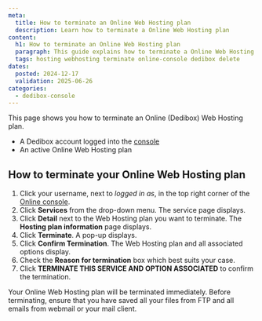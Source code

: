 ```yaml
---
meta:
  title: How to terminate an Online Web Hosting plan
  description: Learn how to terminate a Online Web Hosting plan
content:
  h1: How to terminate an Online Web Hosting plan
  paragraph: This guide explains how to terminate a Online Web Hosting plan
  tags: hosting webhosting terminate online-console dedibox delete
dates:
  posted: 2024-12-17
  validation: 2025-06-26
categories:
  - dedibox-console
---
```



This page shows you how to terminate an Online (Dedibox) Web Hosting plan.

<Requirements />

- A Dedibox account logged into the [console](https://console.online.net)
- An active Online Web Hosting plan

## How to terminate your Online Web Hosting plan

1. Click your username, next to _logged in as_, in the top right corner of the [Online console](https://console.online.net/).
2. Click **Services** from the drop-down menu. The service page displays.
3. Click **Detail** next to the Web Hosting plan you want to terminate. The **Hosting plan information** page displays.
4. Click **Terminate**. A pop-up displays.
5. Click **Confirm Termination**. The Web Hosting plan and all associated options display.
6. Check the **Reason for termination** box which best suits your case.
7. Click **TERMINATE THIS SERVICE AND OPTION ASSOCIATED** to confirm the termination.

<Message type="important">
Your Online Web Hosting plan will be terminated immediately.
Before terminating, ensure that you have saved all your files from FTP and all emails from webmail or your mail client.
</Message>
